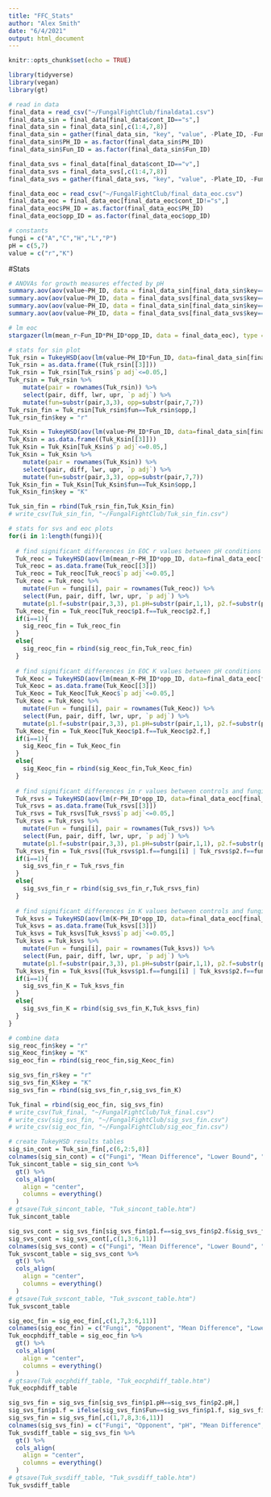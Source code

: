 ```yaml
---
title: "FFC_Stats"
author: "Alex Smith"
date: "6/4/2021"
output: html_document
---
```


```r
knitr::opts_chunk$set(echo = TRUE)

library(tidyverse)
library(vegan)
library(gt)

# read in data
final_data = read_csv("~/FungalFightClub/finaldata1.csv")
final_data_sin = final_data[final_data$cont_ID=="s",]
final_data_sin = final_data_sin[,c(1:4,7,8)]
final_data_sin = gather(final_data_sin, "key", "value", -Plate_ID, -Fun_ID, -cont_ID, -PH_ID)
final_data_sin$PH_ID = as.factor(final_data_sin$PH_ID)
final_data_sin$Fun_ID = as.factor(final_data_sin$Fun_ID)

final_data_svs = final_data[final_data$cont_ID=="v",]
final_data_svs = final_data_svs[,c(1:4,7,8)]
final_data_svs = gather(final_data_svs, "key", "value", -Plate_ID, -Fun_ID, -cont_ID, -PH_ID)

final_data_eoc = read_csv("~/FungalFightClub/final_data_eoc.csv")
final_data_eoc = final_data_eoc[final_data_eoc$cont_ID!="s",]
final_data_eoc$PH_ID = as.factor(final_data_eoc$PH_ID)
final_data_eoc$opp_ID = as.factor(final_data_eoc$opp_ID)

# constants
fungi = c("A","C","H","L","P")
pH = c(5,7)
value = c("r","K")
```

#Stats
```r
# ANOVAs for growth measures effected by pH
summary.aov(aov(value~PH_ID, data = final_data_sin[final_data_sin$key=="r",]))
summary.aov(aov(value~PH_ID, data = final_data_svs[final_data_svs$key=="r",]))
summary.aov(aov(value~PH_ID, data = final_data_sin[final_data_sin$key=="K",]))
summary.aov(aov(value~PH_ID, data = final_data_svs[final_data_svs$key=="K",]))

# lm eoc
stargazer(lm(mean_r~Fun_ID*PH_ID*opp_ID, data = final_data_eoc), type = "html", out = "lmeoc.htm")

# stats for sin plot
Tuk_rsin = TukeyHSD(aov(lm(value~PH_ID*Fun_ID, data=final_data_sin[final_data_sin$key=="r",])))
Tuk_rsin = as.data.frame((Tuk_rsin[[3]]))
Tuk_rsin = Tuk_rsin[Tuk_rsin$`p adj`<=0.05,]
Tuk_rsin = Tuk_rsin %>% 
    mutate(pair = rownames(Tuk_rsin)) %>% 
    select(pair, diff, lwr, upr, `p adj`) %>% 
    mutate(fun=substr(pair,3,3), opp=substr(pair,7,7))
Tuk_rsin_fin = Tuk_rsin[Tuk_rsin$fun==Tuk_rsin$opp,]
Tuk_rsin_fin$key = "r"

Tuk_Ksin = TukeyHSD(aov(lm(value~PH_ID*Fun_ID, data=final_data_sin[final_data_sin$key=="K",])))
Tuk_Ksin = as.data.frame((Tuk_Ksin[[3]]))
Tuk_Ksin = Tuk_Ksin[Tuk_Ksin$`p adj`<=0.05,]
Tuk_Ksin = Tuk_Ksin %>% 
    mutate(pair = rownames(Tuk_Ksin)) %>% 
    select(pair, diff, lwr, upr, `p adj`) %>% 
    mutate(fun=substr(pair,3,3), opp=substr(pair,7,7))
Tuk_Ksin_fin = Tuk_Ksin[Tuk_Ksin$fun==Tuk_Ksin$opp,]
Tuk_Ksin_fin$key = "K"

Tuk_sin_fin = rbind(Tuk_rsin_fin,Tuk_Ksin_fin)
# write_csv(Tuk_sin_fin, "~/FungalFightClub/Tuk_sin_fin.csv")

# stats for svs and eoc plots
for(i in 1:length(fungi)){
  
  # find significant differences in EOC r values between pH conditions
  Tuk_reoc = TukeyHSD(aov(lm(mean_r~PH_ID*opp_ID, data=final_data_eoc[final_data_eoc$Fun_ID==fungi[i],])))
  Tuk_reoc = as.data.frame(Tuk_reoc[[3]])
  Tuk_reoc = Tuk_reoc[Tuk_reoc$`p adj`<=0.05,]
  Tuk_reoc = Tuk_reoc %>% 
    mutate(Fun = fungi[i], pair = rownames(Tuk_reoc)) %>% 
    select(Fun, pair, diff, lwr, upr, `p adj`) %>% 
    mutate(p1.f=substr(pair,3,3), p1.pH=substr(pair,1,1), p2.f=substr(pair,7,7), p2.pH=substr(pair,5,5))
  Tuk_reoc_fin = Tuk_reoc[Tuk_reoc$p1.f==Tuk_reoc$p2.f,]
  if(i==1){
    sig_reoc_fin = Tuk_reoc_fin
  }
  else{
    sig_reoc_fin = rbind(sig_reoc_fin,Tuk_reoc_fin)
  }
  
  # find significant differences in EOC K values between pH conditions
  Tuk_Keoc = TukeyHSD(aov(lm(mean_K~PH_ID*opp_ID, data=final_data_eoc[final_data_eoc$Fun_ID==fungi[i],])))
  Tuk_Keoc = as.data.frame(Tuk_Keoc[[3]])
  Tuk_Keoc = Tuk_Keoc[Tuk_Keoc$`p adj`<=0.05,]
  Tuk_Keoc = Tuk_Keoc %>% 
    mutate(Fun = fungi[i], pair = rownames(Tuk_Keoc)) %>% 
    select(Fun, pair, diff, lwr, upr, `p adj`) %>% 
    mutate(p1.f=substr(pair,3,3), p1.pH=substr(pair,1,1), p2.f=substr(pair,7,7), p2.pH=substr(pair,5,5))
  Tuk_Keoc_fin = Tuk_Keoc[Tuk_Keoc$p1.f==Tuk_Keoc$p2.f,]
  if(i==1){
    sig_Keoc_fin = Tuk_Keoc_fin
  }
  else{
    sig_Keoc_fin = rbind(sig_Keoc_fin,Tuk_Keoc_fin)
  }
  
  # find significant differences in r values between controls and fungi in competition
  Tuk_rsvs = TukeyHSD(aov(lm(r~PH_ID*opp_ID, data=final_data_eoc[final_data_eoc$Fun_ID==fungi[i],])))
  Tuk_rsvs = as.data.frame(Tuk_rsvs[[3]])
  Tuk_rsvs = Tuk_rsvs[Tuk_rsvs$`p adj`<=0.05,]
  Tuk_rsvs = Tuk_rsvs %>% 
    mutate(Fun = fungi[i], pair = rownames(Tuk_rsvs)) %>% 
    select(Fun, pair, diff, lwr, upr, `p adj`) %>% 
    mutate(p1.f=substr(pair,3,3), p1.pH=substr(pair,1,1), p2.f=substr(pair,7,7), p2.pH=substr(pair,5,5))
  Tuk_rsvs_fin = Tuk_rsvs[(Tuk_rsvs$p1.f==fungi[i] | Tuk_rsvs$p2.f==fungi[i]),]
  if(i==1){
    sig_svs_fin_r = Tuk_rsvs_fin
  }
  else{
    sig_svs_fin_r = rbind(sig_svs_fin_r,Tuk_rsvs_fin)
  }
  
  # find significant differences in K values between controls and fungi in competition
  Tuk_ksvs = TukeyHSD(aov(lm(K~PH_ID*opp_ID, data=final_data_eoc[final_data_eoc$Fun_ID==fungi[i],])))
  Tuk_ksvs = as.data.frame(Tuk_ksvs[[3]])
  Tuk_ksvs = Tuk_ksvs[Tuk_ksvs$`p adj`<=0.05,]
  Tuk_ksvs = Tuk_ksvs %>% 
    mutate(Fun = fungi[i], pair = rownames(Tuk_ksvs)) %>% 
    select(Fun, pair, diff, lwr, upr, `p adj`) %>% 
    mutate(p1.f=substr(pair,3,3), p1.pH=substr(pair,1,1), p2.f=substr(pair,7,7), p2.pH=substr(pair,5,5))
  Tuk_ksvs_fin = Tuk_ksvs[(Tuk_ksvs$p1.f==fungi[i] | Tuk_ksvs$p2.f==fungi[i]),]
  if(i==1){
    sig_svs_fin_K = Tuk_ksvs_fin
  }
  else{
    sig_svs_fin_K = rbind(sig_svs_fin_K,Tuk_ksvs_fin)
  }
}

# combine data
sig_reoc_fin$key = "r"
sig_Keoc_fin$key = "K"
sig_eoc_fin = rbind(sig_reoc_fin,sig_Keoc_fin)

sig_svs_fin_r$key = "r"
sig_svs_fin_K$key = "K"
sig_svs_fin = rbind(sig_svs_fin_r,sig_svs_fin_K)

Tuk_final = rbind(sig_eoc_fin, sig_svs_fin)
# write_csv(Tuk_final, "~/FungalFightClub/Tuk_final.csv")
# write_csv(sig_svs_fin, "~/FungalFightClub/sig_svs_fin.csv")
# write_csv(sig_eoc_fin, "~/FungalFightClub/sig_eoc_fin.csv")

# create TukeyHSD results tables
sig_sin_cont = Tuk_sin_fin[,c(6,2:5,8)]
colnames(sig_sin_cont) = c("Fungi", "Mean Difference", "Lower Bound", "Upper Bound", "Significance", "Growth Measure")
Tuk_sincont_table = sig_sin_cont %>% 
  gt() %>% 
  cols_align(
    align = "center",
    columns = everything()
  )
# gtsave(Tuk_sincont_table, "Tuk_sincont_table.htm")
Tuk_sincont_table

sig_svs_cont = sig_svs_fin[sig_svs_fin$p1.f==sig_svs_fin$p2.f&sig_svs_fin$p2.f==sig_svs_fin$Fun,]
sig_svs_cont = sig_svs_cont[,c(1,3:6,11)]
colnames(sig_svs_cont) = c("Fungi", "Mean Difference", "Lower Bound", "Upper Bound", "Significance", "Growth Measure")
Tuk_svscont_table = sig_svs_cont %>% 
  gt() %>% 
  cols_align(
    align = "center",
    columns = everything()
  )
# gtsave(Tuk_svscont_table, "Tuk_svscont_table.htm")
Tuk_svscont_table

sig_eoc_fin = sig_eoc_fin[,c(1,7,3:6,11)]
colnames(sig_eoc_fin) = c("Fungi", "Opponent", "Mean Difference", "Lower Bound", "Upper Bound", "Significance", "Growth Measure")
Tuk_eocphdiff_table = sig_eoc_fin %>% 
  gt() %>% 
  cols_align(
    align = "center",
    columns = everything()
  )
# gtsave(Tuk_eocphdiff_table, "Tuk_eocphdiff_table.htm")
Tuk_eocphdiff_table

sig_svs_fin = sig_svs_fin[sig_svs_fin$p1.pH==sig_svs_fin$p2.pH,]
sig_svs_fin$p1.f = ifelse(sig_svs_fin$Fun==sig_svs_fin$p1.f, sig_svs_fin$p2.f, sig_svs_fin$p1.f)
sig_svs_fin = sig_svs_fin[,c(1,7,8,3:6,11)]
colnames(sig_svs_fin) = c("Fungi", "Opponent", "pH", "Mean Difference", "Lower Bound", "Upper Bound", "Significance", "Growth Measure")
Tuk_svsdiff_table = sig_svs_fin %>% 
  gt() %>% 
  cols_align(
    align = "center",
    columns = everything()
  )
# gtsave(Tuk_svsdiff_table, "Tuk_svsdiff_table.htm")
Tuk_svsdiff_table
```
